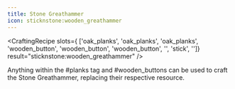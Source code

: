```yaml
---
title: Stone Greathammer
icon: sticknstone:wooden_greathammer
---
```


<CraftingRecipe
slots={
        ['oak_planks', 'oak_planks', 'oak_planks',
        'wooden_button', 'wooden_button', 'wooden_button',
        '', 'stick', '']}
result="sticknstone:wooden_greathammer"
/>

Anything within the #planks tag and #wooden_buttons can be used to craft the Stone Greathammer, replacing their respective resource.